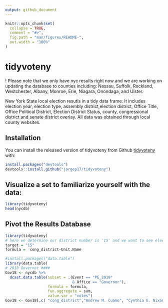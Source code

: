 ```yaml
---
output: github_document
---
```


<!-- README.md is generated from README.Rmd. Please edit that file -->

```r
knitr::opts_chunk$set(
  collapse = TRUE,
  comment = "#>",
  fig.path = "man/figures/README-",
  out.width = "100%"
)
```
# tidyvoteny

<!-- badges: start -->
<!-- badges: end -->

! Please note that we only have nyc results right now and we are working on updating the database to counties including: Nassau, Suffolk, Rockland, Westchester, Albany, Monroe, Erie, Niagara, Onondaga, and Ulster. 

New York State local election resutls in a tidy data frame. It includes election year, election type, assembly district,election district, Office Title, Office Political District, Election District Status, county, congressional district and senate district overlay. All data was obtained through local county websites.

## Installation

You can install the released version of tidyvoteny from Github [tidyvoteny](https://jorgep17.github.io/tidyvoteny/) with:

``` r
install.packages("devtools")
devtools::install.github("jorgep17/tidyvoteny")
```

## Visualize a set to familiarize yourself with the data:

```r
library(tidyvoteny)
head(nycdb)
```

## Pivot the Results Database

```r
library(tidyvoteny)
# here we determine our district number is '15' and we want to see election results broken down for the 2018 Governor Primary by Congressional District. 
target = "15"
formula =  cong_district~Unit.Name

#install.packages("data.table")
library(data.table)
# 2018 Governor ####
Gov18 <- nycdb %>% 
  dcast.data.table(subset = .(Event == "PE_2018"
                              & Office == "Governor"), 
                   formula = formula, 
                   fun.aggregate = sum,
                   value.var = "votes")
Gov18 <- Gov18[,c( "cong_district","Andrew M. Cuomo", "Cynthia E. Nixon")]
```
